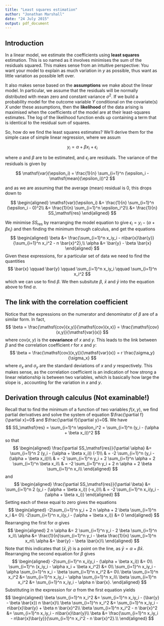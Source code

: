```yaml
---
title: "Least squares estimation"
author: "Jonathan Marshall"
date: "24 July 2015"
output: pdf_document
---
```


## Introduction

In a linear model, we estimate the coefficients using **least squares** estimation. This is so named as it involves minimises the sum of the residuals squared. This makes sense from an intuitive perspective: You want your model to explain as much variation in $y$ as possible, thus want as little variation as possible left over.

It also makes sense based on the **assumptions** we make about the linear model. In particular, we assume that the residuals will be normally distributed with mean zero and constant variance $\sigma^2$. If we build a probability model for the outcome variable $Y$ conditional on the covariate(s) $X$ under these assumptions, then the **likelihood** of the data arising is maximised when the coefficients of the model are at their least-squares estimates. The log of the likelihood function ends up containing a term that is identical to the residual sum of squares.

So, how do we find the least squares estimates? We'll derive them for the simple case of simple linear regression, where we assum

$$
y_i = \alpha + \beta x_i + \epsilon_i
$$

where $\alpha$ and $\beta$ are to be estimated, and $\epsilon_i$ are residuals. The variance of the residuals is given by

$$
\mathsf{var}(\epsilon_i) = \frac{1}{n} \sum_{i=1}^n (\epsilon_i - \mathsf{mean}(\epsilon_i))^2
$$

and as we are assuming that the average (mean) residual is 0, this drops down to

$$
\begin{aligned}
\mathsf{var}(\epsilon_i) &= \frac{1}{n} \sum_{i=1}^n (\epsilon_i - 0)^2\\
&= \frac{1}{n} \sum_{i=1}^n \epsilon_i^2\\
&= \frac{1}{n} SS_\mathsf{res}
\end{aligned}
$$

We minimise $SS_\mathsf{res}$ by rearranging the model equation to give $\epsilon_i = y_i - (\alpha + \beta x_i)$ and then finding the minimum through calculus, and get the equations
$$
\begin{aligned}
\beta &= \frac{\sum_{i=1}^n x_iy_i - n\bar{x}\bar{y}}{\sum_{i=1}^n x_i^2 - n \bar{x}^2},\\
\alpha &= \bar{y} - \beta \bar{x}
\end{aligned}
$$
Given these expressions, for a particular set of data we need to find the quantities
$$
\bar{x} \qquad \bar{y} \qquad \sum_{i=1}^n x_iy_i \qquad \sum_{i=1}^n x_i^2
$$
which we can use to find $\beta$. We then subsitute $\beta$, $\bar{x}$ and $\bar{y}$ into the equation above to find $\alpha$.

## The link with the correlation coefficient

Notice that the expressions on the numerator and denominator of $\beta$ are of a similar form. In fact,
$$
\beta = \frac{\mathsf{cov}(x,y)}{\mathsf{cov}(x,x)} = \frac{\mathsf{cov}(x,y)}{\mathsf{var}(x)}
$$
where $\mathsf{cov}(x,y)$ is the **covariance** of $x$ and $y$. This leads to the link between $\beta$ and the correlation coefficient $r$ for $x$ and $y$:
$$
\beta = \frac{\mathsf{cov}(x,y)}{\mathsf{var}(x)} = r \frac{\sigma_y}{\sigma_x}
$$
where $\sigma_x$ and $\sigma_y$ are the standard deviations of $x$ and $y$ respectively. This makes sense, as the correlation coefficient is an indication of how strong a linear relationship is between two variables, which is basically how large the slope is , accounting for the variation in $x$ and $y$.

## Derivation through calculus (Not examinable!)

Recall that to find the minimum of a function of two variables $f(x,y)$, we find partial derivatives and solve the system of equation $\frac{\partial f}{\partial x}=0$ and $\frac{\partial f}{\partial y}=0$. We have
$$
SS_\mathsf{res} = \sum_{i=1}^n \epsilon_i^2 = \sum_{i=1}^n (y_i - (\alpha + \beta x_i))^2
$$
so that
$$
\begin{aligned}
\frac{\partial SS_\mathsf{res}}{\partial \alpha} &= \sum_{i=1}^n 2 (y_i - (\alpha + \beta x_i)) (-1)\\
& = -2 \sum_{i=1}^n (y_i - (\alpha + \beta x_i))\\
& = -2 \sum_{i=1}^n y_i + 2 \sum_{i=1}^n \alpha + 2 \sum_{i=1}^n \beta x_i\\
& = -2 \sum_{i=1}^n y_i + 2 n \alpha + 2 \beta \sum_{i=1}^n x_i\\
\end{aligned}
$$
and
$$
\begin{aligned}
\frac{\partial SS_\mathsf{res}}{\partial \beta} &= \sum_{i=1}^n 2 (y_i - (\alpha + \beta x_i)) (-x_i)\\
& = -2 \sum_{i=1}^n x_i(y_i - (\alpha + \beta x_i))
\end{aligned}
$$
Setting each of these equal to zero gives the equations
$$
\begin{aligned}
-2\sum_{i=1}^n y_i + 2 n \alpha + 2 \beta \sum_{i=1}^n x_i &= 0\\
-2\sum_{i=1}^n x_i(y_i - (\alpha + \beta x_i)) &= 0
\end{aligned}
$$
Rearranging the first for $\alpha$ gives
$$
\begin{aligned}
2 n \alpha &= 2 \sum_{i=1}^n y_i - 2 \beta \sum_{i=1}^n x_i\\
\alpha &= \frac{1}{n}\sum_{i=1}^n y_i - \beta \frac{1}{n} \sum_{i=1}^n x_n\\
\alpha &= \bar{y} - \beta \bar{x}\\
\end{aligned}
$$
Note that this indicates that $(\bar{x}, \bar{y})$ is a point on the line, as $\bar{y} = \alpha + \beta \bar{x}$.  Rearranging
the second equation for $\beta$ gives
$$
\begin{aligned}
-2\sum_{i=1}^n x_i(y_i - (\alpha + \beta x_i)) &= 0\\
\sum_{i=1}^n (x_iy_i - \alpha x_i + \beta x_i^2) &= 0\\
\sum_{i=1}^n x_iy_i - \alpha \sum_{i=1}^n x_i - \beta \sum_{i=1}^n x_i^2 &= 0\\
\beta \sum_{i=1}^n x_i^2 &= \sum_{i=1}^n x_iy_i - \alpha \sum_{i=1}^n x_i\\
\beta \sum_{i=1}^n x_i^2 &= \sum_{i=1}^n x_iy_i - \alpha n \bar{x}.
\end{aligned}
$$
Substituting in the expression for $\alpha$ from the first equation yields
$$
\begin{aligned}
\beta \sum_{i=1}^n x_i^2 &= \sum_{i=1}^n x_iy_i - (\bar{y} - \beta \bar{x}) n \bar{x}\\
\beta \sum_{i=1}^n x_i^2 &= \sum_{i=1}^n x_iy_i - n\bar{x}\bar{y} + \beta n \bar{x}^2\\
\beta \sum_{i=1}^n x_i^2 - n \bar{x}^2 &= \sum_{i=1}^n x_iy_i - n\bar{x}\bar{y}\\
\beta &= \frac{\sum_{i=1}^n x_iy_i - n\bar{x}\bar{y}}{\sum_{i=1}^n x_i^2 - n \bar{x}^2}.\\
\end{aligned}
$$
